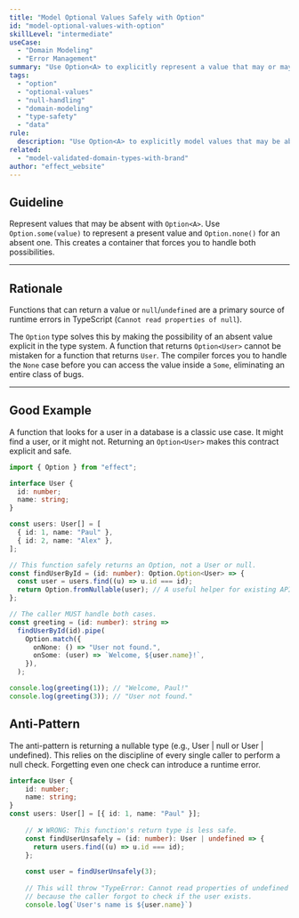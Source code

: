 ```yaml
---
title: "Model Optional Values Safely with Option"
id: "model-optional-values-with-option"
skillLevel: "intermediate"
useCase:
  - "Domain Modeling"
  - "Error Management"
summary: "Use Option<A> to explicitly represent a value that may or may not exist, eliminating null and undefined errors."
tags:
  - "option"
  - "optional-values"
  - "null-handling"
  - "domain-modeling"
  - "type-safety"
  - "data"
rule:
  description: "Use Option<A> to explicitly model values that may be absent, avoiding null or undefined."
related:
  - "model-validated-domain-types-with-brand"
author: "effect_website"
---
```


## Guideline

Represent values that may be absent with `Option<A>`. Use `Option.some(value)` to represent a present value and `Option.none()` for an absent one. This creates a container that forces you to handle both possibilities.

---

## Rationale

Functions that can return a value or `null`/`undefined` are a primary source of runtime errors in TypeScript (`Cannot read properties of null`).

The `Option` type solves this by making the possibility of an absent value explicit in the type system. A function that returns `Option<User>` cannot be mistaken for a function that returns `User`. The compiler forces you to handle the `None` case before you can access the value inside a `Some`, eliminating an entire class of bugs.

---

## Good Example

A function that looks for a user in a database is a classic use case. It might find a user, or it might not. Returning an `Option<User>` makes this contract explicit and safe.

```typescript
import { Option } from "effect";

interface User {
  id: number;
  name: string;
}

const users: User[] = [
  { id: 1, name: "Paul" },
  { id: 2, name: "Alex" },
];

// This function safely returns an Option, not a User or null.
const findUserById = (id: number): Option.Option<User> => {
  const user = users.find((u) => u.id === id);
  return Option.fromNullable(user); // A useful helper for existing APIs
};

// The caller MUST handle both cases.
const greeting = (id: number): string =>
  findUserById(id).pipe(
    Option.match({
      onNone: () => "User not found.",
      onSome: (user) => `Welcome, ${user.name}!`,
    }),
  );

console.log(greeting(1)); // "Welcome, Paul!"
console.log(greeting(3)); // "User not found."
```

## Anti-Pattern

The anti-pattern is returning a nullable type (e.g., User | null or User | undefined). This relies on the discipline of every single caller to perform a null check. Forgetting even one check can introduce a runtime error.

```typescript
interface User {
	id: number;
	name: string;
}
const users: User[] = [{ id: 1, name: "Paul" }];
	
	// ❌ WRONG: This function's return type is less safe.
	const findUserUnsafely = (id: number): User | undefined => {
	  return users.find((u) => u.id === id);
	};
	
	const user = findUserUnsafely(3);
	
	// This will throw "TypeError: Cannot read properties of undefined (reading 'name')"
	// because the caller forgot to check if the user exists.
	console.log(`User's name is ${user.name}`)
```